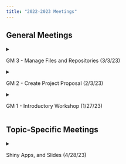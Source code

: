 ```yaml
---
title: "2022-2023 Meetings"
---
```



## General Meetings

<!--- GM #3 --->
<details>
  <summary> <p> GM 3 - Manage Files and Repositories (3/3/23) </p> </summary>
  - Slides: <a href="../Files/GM_22_23/3_3.pdf" target="_blank">[.pdf]</a> (Click to download) <br>
  <img src="../Images/2223Workshops/GM3/Photo1.jpeg" style="width: 40%">
</details>

<!--- GM #2 --->
<details>
  <summary> <p> GM 2 - Create Project Proposal (2/3/23) </p> </summary>
  - Slides: <a href="../Files/GM_22_23/2_3.pdf" target="_blank">[.pdf]</a> (Click to download) <br>
  <img src="../Images/2223Workshops/GM2/Photo1.JPG" style="width: 40%"> <img src="../Images/2223Workshops/GM2/Photo2.JPG" style="width: 40%">
</details>

<!--- GM #1 --->
<details>
  <summary> <p> GM 1 - Introductory Workshop (1/27/23) </p> </summary>
  - Slides: <a href="../Files/GM_22_23/1_27.pdf" target="_blank">[.pdf]</a> (Click to download) <br>
</details>


## Topic-Specific Meetings
  
<!--- Shiny Workshop --->
<details>
  <summary> <p> Shiny Apps, and Slides (4/28/23) </p> </summary>
  - **Shiny Apps:**
    - `palmerpenguins` scatterplot, with option to color by species: [<a href="../Files/Shiny_and_Slides/p_penguins.R" download="p_penguins.R">.R</a>] (Click to download) <br>


- **Slides:**
  - Basic `RSweave` (`.Rnw`) file: [<a href="../Files/Shiny_and_Slides/slides.Rnw" download="slides.Rnw">.Rnw</a>] (Click to download) <br>

  <img src="../Images/2223Workshops/Shiny/Photo1.jpeg" style="width: 40%">
</details>
  
<!---  
### Markdown, GitHub, and LaTeX Workshop (3/3/23)

- **Slides:** N/A
    

### Data Visualization Workshop (2/24/23)

- **Slides:** N/A
--->